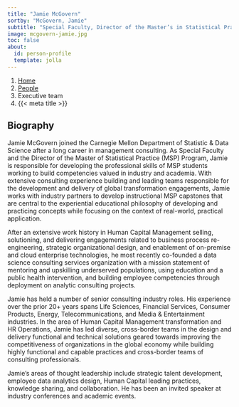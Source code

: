```yaml
---
title: "Jamie McGovern"
sortby: "McGovern, Jamie"
subtitle: "Special Faculty, Director of the Master’s in Statistical Practice Program (CMU)"
image: mcgovern-jamie.jpg
toc: false
about:
  id: person-profile
  template: jolla
---
```


```{=html}
<nav aria-label="breadcrumb">
  <ol class="breadcrumb">
    <li class="breadcrumb-item"><a href="../../index.html">Home</a></li>
    <li class="breadcrumb-item"><a href="../../people.html">People</a></li>
    <li class="breadcrumb-item active">Executive team</li>
    <li class="breadcrumb-item active" aria-current="page">{{< meta title >}}</li>
  </ol>
</nav>
```

:::{#person-profile}
:::

## Biography

Jamie McGovern joined the Carnegie Mellon Department of Statistic & Data Science
after a long career in management consulting. As Special Faculty and the
Director of the Master of Statistical Practice (MSP) Program, Jamie is
responsible for developing the professional skills of MSP students working to
build competencies valued in industry and academia. With extensive consulting
experience building and leading teams responsible for the development and
delivery of global transformation engagements, Jamie works with industry
partners to develop instructional MSP capstones that are central to the
experiential educational philosophy of developing and practicing concepts while
focusing on the context of real-world, practical application.

After an extensive work history in Human Capital Management selling,
solutioning, and delivering engagements related to business process
re-engineering, strategic organizational design, and enablement of on-premise
and cloud enterprise technologies, he most recently co-founded a data science
consulting services organization with a mission statement of mentoring and
upskilling underserved populations, using education and a public health
intervention, and building employee competencies through deployment on analytic
consulting projects.

Jamie has held a number of senior consulting industry roles. His experience over
the prior 20+ years spans Life Sciences, Financial Services, Consumer Products,
Energy, Telecommunications, and Media & Entertainment industries. In the area of
Human Capital Management transformation and HR Operations, Jamie has led
diverse, cross-border teams in the design and delivery functional and technical
solutions geared towards improving the competitiveness of organizations in the
global economy while building highly functional and capable practices and
cross-border teams of consulting professionals.

Jamie's areas of thought leadership include strategic talent development,
employee data analytics design, Human Capital leading practices, knowledge
sharing, and collaboration. He has been an invited speaker at industry
conferences and academic events.
